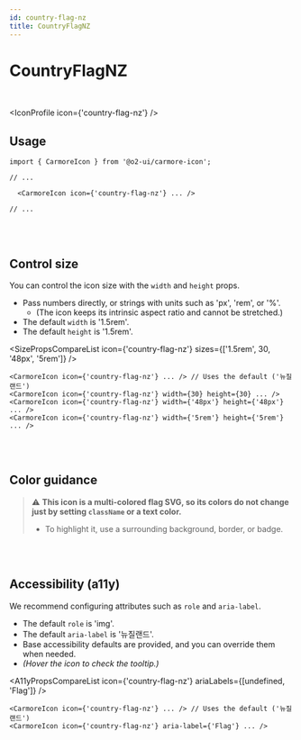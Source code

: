 ```yaml
---
id: country-flag-nz
title: CountryFlagNZ
---
```




# CountryFlagNZ

<br />

<IconProfile icon={'country-flag-nz'} />

## Usage

```tsx
import { CarmoreIcon } from '@o2-ui/carmore-icon';

// ...

  <CarmoreIcon icon={'country-flag-nz'} ... />

// ...
```

<br />
<br />

## Control size

You can control the icon size with the `width` and `height` props.

- Pass numbers directly, or strings with units such as 'px', 'rem', or '%'.
  - (The icon keeps its intrinsic aspect ratio and cannot be stretched.)
- The default `width` is '1.5rem'.
- The default `height` is '1.5rem'.

<SizePropsCompareList icon={'country-flag-nz'} sizes={['1.5rem', 30, '48px', '5rem']} />

```tsx
<CarmoreIcon icon={'country-flag-nz'} ... /> // Uses the default ('뉴질랜드')
<CarmoreIcon icon={'country-flag-nz'} width={30} height={30} ... />
<CarmoreIcon icon={'country-flag-nz'} width={'48px'} height={'48px'} ... />
<CarmoreIcon icon={'country-flag-nz'} width={'5rem'} height={'5rem'} ... />
```

<br />
<br />

## Color guidance

> ⚠️ <b>This icon is a multi-colored flag SVG, so its colors do not change just by setting `className` or a text color.</b>
>
> - To highlight it, use a surrounding background, border, or badge.

<br />
<br />

## Accessibility (a11y)

We recommend configuring attributes such as `role` and `aria-label`.

- The default `role` is 'img'.
- The default `aria-label` is '뉴질랜드'.
- Base accessibility defaults are provided, and you can override them when needed.
- _(Hover the icon to check the tooltip.)_

<A11yPropsCompareList icon={'country-flag-nz'} ariaLabels={[undefined, 'Flag']} />

```tsx
<CarmoreIcon icon={'country-flag-nz'} ... /> // Uses the default ('뉴질랜드')
<CarmoreIcon icon={'country-flag-nz'} aria-label={'Flag'} ... />
```
